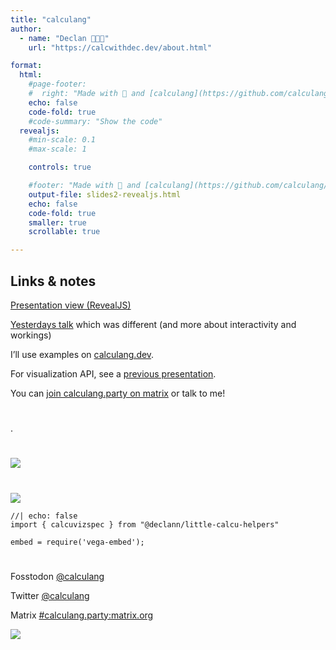 ```yaml
---
title: "calculang"
author:
  - name: "Declan 🧮👨‍💻"
    url: "https://calcwithdec.dev/about.html"

format:
  html:
    #page-footer:
    #  right: "Made with 💓 and [calculang](https://github.com/calculang/calculang)"
    echo: false
    code-fold: true
    #code-summary: "Show the code"
  revealjs:
    #min-scale: 0.1
    #max-scale: 1

    controls: true

    #footer: "Made with 💓 and [calculang](https://github.com/calculang/calculang)"
    output-file: slides2-revealjs.html
    echo: false
    code-fold: true
    smaller: true
    scrollable: true

---
```


## Links & notes

[Presentation view (RevealJS)](/slides2-revealjs.html)

[Yesterdays talk](https://fosdem.org/2024/schedule/event/fosdem-2024-2617-calc-with-calculang-a-language-for-calculations/) which was different (and more about interactivity and workings)

I'll use examples on [calculang.dev](https://calculang.dev).

For visualization API, see a [previous presentation](https://calcuvizspec-presentation.pages.dev/calcuvizspec-revealjs).

You can [join calculang.party on matrix](https://matrix.to/#/#calculang.party:matrix.org) or talk to me!

#

.

#

![](./pic-1.png) <!--{width=100}-->


#

![](./pic-2.png) <!--{width=100}-->


```ojs
//| echo: false
import { calcuvizspec } from "@declann/little-calcu-helpers"

embed = require('vega-embed');
```

# 

Fosstodon [@calculang](https://fosstodon.org/@calculang)

Twitter [@calculang](https://twitter.com/calculang)

Matrix [#calculang.party:matrix.org](https://matrix.to/#/#calculang.party:matrix.org)

![](./logo4.svg) <!--{width=100}-->
